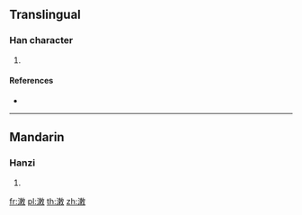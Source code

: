 ==Translingual==

===Han character===
{{Han char|rn=85|rad=水|as=11|sn=14|four=|canj=EDLK}}

# {{defn|Han|sort=水11}}

====References====
* {{Han ref|kx=0648.281|dkj=18172|hdz=31719.020|uh=6F44|ud=28484}}

----

==Mandarin==

===Hanzi===
{{cmn-hanzi|pin=[[shù]] ([[shu4]])|wg=shu<sup>4</sup>}}

# {{defn|lang=cmn|sort=水11}}

[[fr:潄]]
[[pl:潄]]
[[th:潄]]
[[zh:潄]]